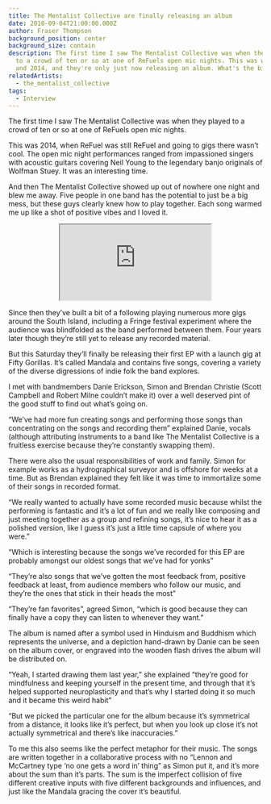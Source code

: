 ```yaml
---
title: The Mentalist Collective are finally releasing an album
date: 2018-09-04T21:00:00.000Z
author: Fraser Thompson
background_position: center
background_size: contain
description: The first time I saw The Mentalist Collective was when they played
  to a crowd of ten or so at one of ReFuels open mic nights. This was way back
  and 2014, and they're only just now releasing an album. What's the big idea?
relatedArtists:
  - the_mentalist_collective
tags:
  - Interview
---
```



The first time I saw The Mentalist Collective was when they played to a crowd of ten or so at one of ReFuels open mic nights.

This was 2014, when ReFuel was still ReFuel and going to gigs there wasn’t cool. The open mic night performances ranged from impassioned singers with acoustic guitars covering Neil Young to the legendary banjo originals of Wolfman Stuey. It was an interesting time.

And then The Mentalist Collective showed up out of nowhere one night and blew me away. Five people in one band has the potential to just be a big mess, but these guys clearly knew how to play together. Each song warmed me up like a shot of positive vibes and I loved it.

<center><iframe style={{border: 0, width: "100%", height: "120px"}} src="https://bandcamp.com/EmbeddedPlayer/album=38699114/size=large/bgcol=ffffff/linkcol=0687f5/tracklist=false/artwork=small/transparent=true/" seamless><a href="http://thementalistcollective.bandcamp.com/album/mandala-ep">Mandala EP by The Mentalist Collective</a></iframe></center>

Since then they’ve built a bit of a following playing numerous more gigs around the South Island, including a Fringe festival experiment where the audience was blindfolded as the band performed between them. Four years later though they’re still yet to release any recorded material.

But this Saturday they’ll finally be releasing their first EP with a launch gig at Fifty Gorillas. It’s called Mandala and contains five songs, covering a variety of the diverse digressions of indie folk the band explores.

I met with bandmembers Danie Erickson, Simon and Brendan Christie (Scott Campbell and Robert Milne couldn’t make it) over a well deserved pint of the good stuff to find out what’s going on.

“We’ve had more fun creating songs and performing those songs than concentrating on the songs and recording them” explained Danie, vocals (although attributing instruments to a band like The Mentalist Collective is a fruitless exercise because they’re constantly swapping them).

There were also the usual responsibilities of work and family. Simon for example works as a hydrographical surveyor and is offshore for weeks at a time. But as Brendan explained they felt like it was time to immortalize some of their songs in recorded format.

“We really wanted to actually have some recorded music because whilst the performing is fantastic and it’s a lot of fun and we really like composing and just meeting together as a group and refining songs, it’s nice to hear it as a polished version, like I guess it’s just a little time capsule of where you were.”

“Which is interesting because the songs we’ve recorded for this EP are probably amongst our oldest songs that we’ve had for yonks”

“They’re also songs that we’ve gotten the most feedback from, positive feedback at least, from audience members who follow our music, and they’re the ones that stick in their heads the most”

“They’re fan favorites”, agreed Simon, “which is good because they can finally have a copy they can listen to whenever they want.”

The album is named after a symbol used in Hinduism and Buddhism which represents the universe, and a depiction hand-drawn by Danie can be seen on the album cover, or engraved into the wooden flash drives the album will be distributed on.

“Yeah, I started drawing them last year,” she explained “they’re good for mindfulness and keeping yourself in the present time, and through that it’s helped supported neuroplasticity and that’s why I started doing it so much and it became this weird habit”

“But we picked the particular one for the album because it’s symmetrical from a distance, it looks like it’s perfect, but when you look up close it’s not actually symmetrical and there’s like inaccuracies.”

To me this also seems like the perfect metaphor for their music. The songs are written together in a collaborative process with no “Lennon and McCartney type ‘no one gets a word in’ thing” as Simon put it, and it’s more about the sum than it’s parts. The sum is the imperfect collision of five different creative inputs with five different backgrounds and influences, and just like the Mandala gracing the cover it’s beautiful.

